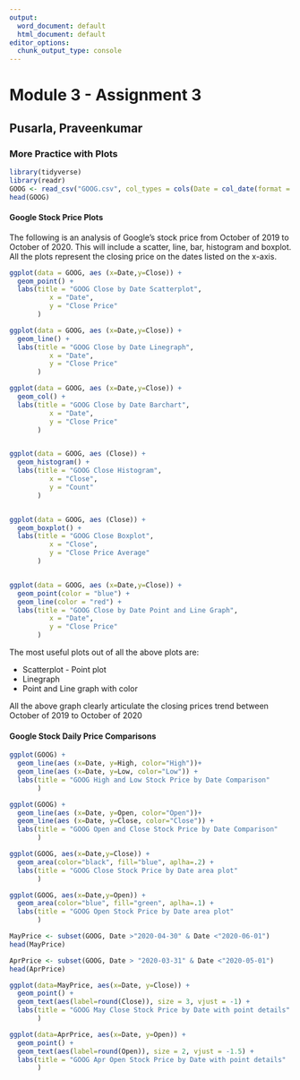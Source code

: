 ```yaml
---
output:
  word_document: default
  html_document: default
editor_options:
  chunk_output_type: console
---
```

# Module 3 - Assignment 3
## Pusarla, Praveenkumar
### More Practice with Plots



```r
library(tidyverse)
library(readr)
GOOG <- read_csv("GOOG.csv", col_types = cols(Date = col_date(format = "%Y-%m-%d")))
head(GOOG)
```


#### Google Stock Price Plots

The following is an analysis of Google’s stock price from October of 2019 to October of 2020. This will
include a scatter, line, bar, histogram and boxplot. All the plots represent the closing price on the dates
listed on the x-axis.

```r

ggplot(data = GOOG, aes (x=Date,y=Close)) +
  geom_point() +
  labs(title = "GOOG Close by Date Scatterplot",
          x = "Date", 
          y = "Close Price"
       )

ggplot(data = GOOG, aes (x=Date,y=Close)) +
  geom_line() +
  labs(title = "GOOG Close by Date Linegraph",
          x = "Date", 
          y = "Close Price"
       )

ggplot(data = GOOG, aes (x=Date,y=Close)) +
  geom_col() +
  labs(title = "GOOG Close by Date Barchart",
          x = "Date", 
          y = "Close Price"
       )


ggplot(data = GOOG, aes (Close)) +
  geom_histogram() +
  labs(title = "GOOG Close Histogram",
          x = "Close", 
          y = "Count"
       )


ggplot(data = GOOG, aes (Close)) +
  geom_boxplot() +
  labs(title = "GOOG Close Boxplot",
          x = "Close", 
          y = "Close Price Average"
       )


ggplot(data = GOOG, aes (x=Date,y=Close)) +
  geom_point(color = "blue") +
  geom_line(color = "red") +
  labs(title = "GOOG Close by Date Point and Line Graph",
          x = "Date", 
          y = "Close Price"
       )


```

The most useful plots out of all the above plots are:  

* Scatterplot - Point plot
* Linegraph 
* Point and Line graph with color

All the above graph clearly articulate the closing prices trend between October of 2019 to October of 2020

#### Google Stock Daily Price Comparisons

```r

ggplot(GOOG) +
  geom_line(aes (x=Date, y=High, color="High"))+
  geom_line(aes (x=Date, y=Low, color="Low")) +
  labs(title = "GOOG High and Low Stock Price by Date Comparison"
       )

ggplot(GOOG) +
  geom_line(aes (x=Date, y=Open, color="Open"))+
  geom_line(aes (x=Date, y=Close, color="Close")) +
  labs(title = "GOOG Open and Close Stock Price by Date Comparison"
       )

ggplot(GOOG, aes(x=Date,y=Close)) +
  geom_area(color="black", fill="blue", aplha=.2) +
  labs(title = "GOOG Close Stock Price by Date area plot"
       )

ggplot(GOOG, aes(x=Date,y=Open)) +
  geom_area(color="blue", fill="green", aplha=.1) +
  labs(title = "GOOG Open Stock Price by Date area plot"
       ) 

```

```r

MayPrice <- subset(GOOG, Date >"2020-04-30" & Date <"2020-06-01")
head(MayPrice)

AprPrice <- subset(GOOG, Date > "2020-03-31" & Date <"2020-05-01")
head(AprPrice)

ggplot(data=MayPrice, aes(x=Date, y=Close)) +
  geom_point() +
  geom_text(aes(label=round(Close)), size = 3, vjust = -1) +
  labs(title = "GOOG May Close Stock Price by Date with point details"
       ) 

ggplot(data=AprPrice, aes(x=Date, y=Open)) +
  geom_point() +
  geom_text(aes(label=round(Open)), size = 2, vjust = -1.5) +
  labs(title = "GOOG Apr Open Stock Price by Date with point details"
       ) 

```

